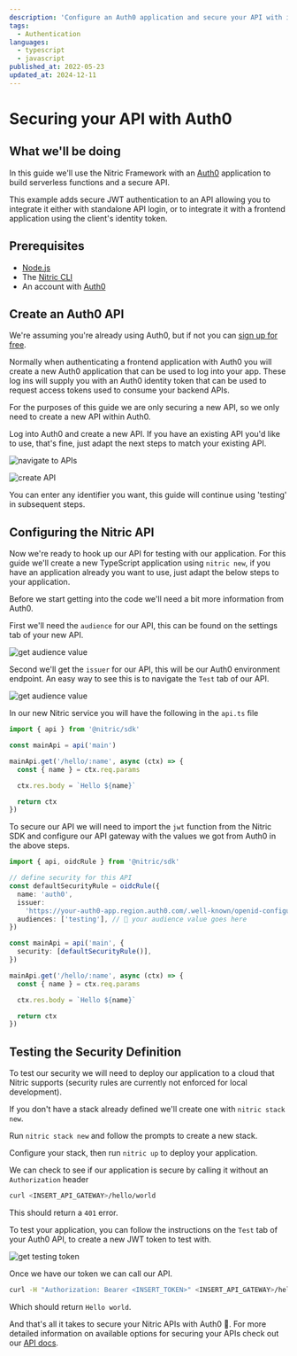 ```yaml
---
description: 'Configure an Auth0 application and secure your API with it'
tags:
  - Authentication
languages:
  - typescript
  - javascript
published_at: 2022-05-23
updated_at: 2024-12-11
---
```


# Securing your API with Auth0

## What we'll be doing

In this guide we'll use the Nitric Framework with an [Auth0](https://auth0.com/) application to build serverless functions and a secure API.

This example adds secure JWT authentication to an API allowing you to integrate it either with standalone API login, or to integrate it with a frontend application using the client's identity token.

## Prerequisites

- [Node.js](https://nodejs.org/en/download/)
- The [Nitric CLI](/get-started/installation)
- An account with [Auth0](https://auth0.com/)

## Create an Auth0 API

We're assuming you're already using Auth0, but if not you can [sign up for free](https://auth0.com/).

Normally when authenticating a frontend application with Auth0 you will create a new Auth0 application that can be used to log into your app. These log ins will supply you with an Auth0 identity token that can be used to request access tokens used to consume your backend APIs.

For the purposes of this guide we are only securing a new API, so we only need to create a new API within Auth0.

Log into Auth0 and create a new API. If you have an existing API you'd like to use, that's fine, just adapt the next steps to match your existing API.

![navigate to APIs](/docs/images/guides/auth0/auth0-navigate-apis.png)

![create API](/docs/images/guides/auth0/auth0-create-api.png)

<Note>
  You can enter any identifier you want, this guide will continue using
  'testing' in subsequent steps.
</Note>

## Configuring the Nitric API

Now we're ready to hook up our API for testing with our application. For this guide we'll create a new TypeScript application using `nitric new`, if you have an application already you want to use, just adapt the below steps to your application.

Before we start getting into the code we'll need a bit more information from Auth0.

First we'll need the `audience` for our API, this can be found on the settings tab of your new API.

![get audience value](/docs/images/guides/auth0/auth0-get-audience.png)

Second we'll get the `issuer` for our API, this will be our Auth0 environment endpoint. An easy way to see this is to navigate the `Test` tab of our API.

![get audience value](/docs/images/guides/auth0/auth0-get-issuer.png)

In our new Nitric service you will have the following in the `api.ts` file

```typescript title:services/api.ts
import { api } from '@nitric/sdk'

const mainApi = api('main')

mainApi.get('/hello/:name', async (ctx) => {
  const { name } = ctx.req.params

  ctx.res.body = `Hello ${name}`

  return ctx
})
```

To secure our API we will need to import the `jwt` function from the Nitric SDK and configure our API gateway with the values we got from Auth0 in the above steps.

```typescript title:services/api.ts
import { api, oidcRule } from '@nitric/sdk'

// define security for this API
const defaultSecurityRule = oidcRule({
  name: 'auth0',
  issuer:
    'https://your-auth0-app.region.auth0.com/.well-known/openid-configuration', // 👀 your issuer value goes here  audience: "api://default",
  audiences: ['testing'], // 👀 your audience value goes here
})

const mainApi = api('main', {
  security: [defaultSecurityRule()],
})

mainApi.get('/hello/:name', async (ctx) => {
  const { name } = ctx.req.params

  ctx.res.body = `Hello ${name}`

  return ctx
})
```

## Testing the Security Definition

To test our security we will need to deploy our application to a cloud that Nitric supports (security rules are currently not enforced for local development).

If you don't have a stack already defined we'll create one with `nitric stack new`.

Run `nitric stack new` and follow the prompts to create a new stack.

Configure your stack, then run `nitric up` to deploy your application.

We can check to see if our application is secure by calling it without an `Authorization` header

```bash
curl <INSERT_API_GATEWAY>/hello/world
```

This should return a `401` error.

To test your application, you can follow the instructions on the `Test` tab of your Auth0 API, to create a new JWT token to test with.

![get testing token](/docs/images/guides/auth0/auth0-get-jwt.png)

Once we have our token we can call our API.

```bash
curl -H "Authorization: Bearer <INSERT_TOKEN>" <INSERT_API_GATEWAY>/hello/world
```

Which should return `Hello world`.

And that's all it takes to secure your Nitric APIs with Auth0 🎉. For more detailed information on available options for securing your APIs check out our [API docs](/apis#api-security).
